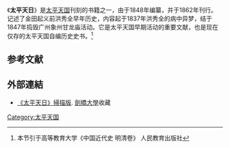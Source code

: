 {{refimprove|time=2011-01-11T16:25:11+00:00}}
《'''太平天日'''》是[[太平天国|太平天国]]刊刻的书籍之一，由{{fact|洪秀全}}于1848年编纂，并于1862年刊行。记述了金田起义前洪秀全早年历史，内容起于1837年洪秀全的病中异梦，结于1847年捣毁广州象州甘龙庙活动。它是太平天国早期活动的重要文献，也是现在仅存的太平天国自编历史史书。<ref>本节引于高等教育大学《中国近代史 明清卷》 人民教育出版社 </ref>

== 参考文献 ==
{{reflist}}

==外部連結==
* [https://cudl.lib.cam.ac.uk/view/MS-FC-00171-00007-00005 《太平天日》掃描版]{{Wayback|url=https://cudl.lib.cam.ac.uk/view/MS-FC-00171-00007-00005 |date=20190813232504 }}. [[劍橋大學|劍橋大學]]收藏

[[Category:太平天国|Category:太平天国]]